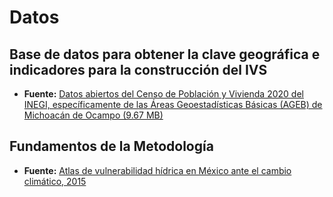 # Datos

## Base de datos para obtener la clave geográfica e indicadores para la construcción del IVS

- **Fuente:** [Datos abiertos del Censo de Población y Vivienda 2020 del INEGI, específicamente de las Áreas Geoestadísticas Básicas (AGEB) de Michoacán de Ocampo (9.67 MB)](https://www.inegi.org.mx/programas/ccpv/2020/#datos_abiertos)

## Fundamentos de la Metodología
- **Fuente:** [Atlas de vulnerabilidad hídrica en México ante el cambio climático, 2015](https://www.imta.gob.mx/biblioteca/libros_html/atlas-2016/files/assets/common/downloads/publication.pdf)


